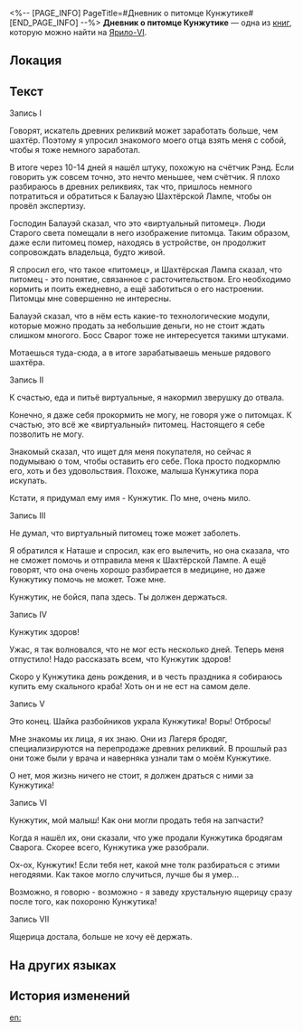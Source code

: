 <%-- [PAGE_INFO]
PageTitle=#Дневник о питомце Кунжутике#
[END_PAGE_INFO] --%>
{{Дополнить}}
{{Книга Инфобокс
|id           = 067
|Название     = 
|Изображение  = Предмет Записи.png
|Мир          = Ярило-VI
|Томов        = 1
|Автор        = <!--нужно добавить-->
|Описание     = Дневник о содержании домашних животных... Но могут ли виртуальные животные считаться настоящими питомцами?
|Том1         = {{tx}}
|Источник1    = {{tx|Отсутствует источник}}
|Персонажи    = 
|Фракции      = 
}}
'''Дневник о питомце Кунжутике''' — одна из [[Книги|книг]], которую можно найти на [[Ярило-VI]].

==Локация==
{{Отметка карты|<!--название карты-->|<!--id отметки-->}}

==Текст==
Запись I

Говорят, искатель древних реликвий может заработать больше, чем шахтёр. Поэтому я упросил знакомого моего отца взять меня с собой, чтобы я тоже немного заработал.

В итоге через 10-14 дней я нашёл штуку, похожую на счётчик Рэнд. Если говорить уж совсем точно, это нечто меньшее, чем счётчик. Я плохо разбираюсь в древних реликвиях, так что, пришлось немного потратиться и обратиться к Балауэю Шахтёрской Лампе, чтобы он провёл экспертизу.

Господин Балауэй сказал, что это «виртуальный питомец». Люди Старого света помещали в него изображение питомца. Таким образом, даже если питомец помер, находясь в устройстве, он продолжит сопровождать владельца, будто живой.

Я спросил его, что такое «питомец», и Шахтёрская Лампа сказал, что питомец - это понятие, связанное с расточительством. Его необходимо кормить и поить ежедневно, а ещё заботиться о его настроении. Питомцы мне совершенно не интересны.

Балауэй сказал, что в нём есть какие-то технологические модули, которые можно продать за небольшие деньги, но не стоит ждать слишком многого. Босс Сварог тоже не интересуется такими штуками.

Мотаешься туда-сюда, а в итоге зарабатываешь меньше рядового шахтёра.


Запись II

К счастью, еда и питьё виртуальные, я накормил зверушку до отвала.

Конечно, я даже себя прокормить не могу, не говоря уже о питомцах. К счастью, это всё же «виртуальный» питомец. Настоящего я себе позволить не могу.

Знакомый сказал, что ищет для меня покупателя, но сейчас я подумываю о том, чтобы оставить его себе. Пока просто подкормлю его, хоть и без удовольствия. Похоже, малыша Кунжутика пора искупать.

Кстати, я придумал ему имя - Кунжутик. По мне, очень мило.


Запись III

Не думал, что виртуальный питомец тоже может заболеть.

Я обратился к Наташе и спросил, как его вылечить, но она сказала, что не сможет помочь и отправила меня к Шахтёрской Лампе. А ещё говорят, что она очень хорошо разбирается в медицине, но даже Кунжутику помочь не может. Тоже мне.

Кунжутик, не бойся, папа здесь. Ты должен держаться.


Запись IV

Кунжутик здоров!

Ужас, я так волновался, что не мог есть несколько дней. Теперь меня отпустило! Надо рассказать всем, что Кунжутик здоров!

Скоро у Кунжутика день рождения, и в честь праздника я собираюсь купить ему скального краба! Хоть он и не ест на самом деле.


Запись V

Это конец. Шайка разбойников украла Кунжутика! Воры! Отбросы!

Мне знакомы их лица, я их знаю. Они из Лагеря бродяг, специализируются на перепродаже древних реликвий. В прошлый раз они тоже были у врача и наверняка узнали там о моём Кунжутике.

О нет, моя жизнь ничего не стоит, я должен драться с ними за Кунжутика!


Запись VI

Кунжутик, мой малыш! Как они могли продать тебя на запчасти?

Когда я нашёл их, они сказали, что уже продали Кунжутика бродягам Сварога. Скорее всего, Кунжутика уже разобрали.

Ох-ох, Кунжутик! Если тебя нет, какой мне толк разбираться с этими негодяями. Как такое могло случиться, лучше бы я умер...

Возможно, я говорю - возможно - я заведу хрустальную ящерицу сразу после того, как похороню Кунжутика!


Запись VII

Ящерица достала, больше не хочу её держать.

==На других языках==
{{На других языках
|en   = Pet Diary: Sesame
|zhs  = 关于宠物「小麻」的日记
|zht  = 關於寵物「小麻」的日記
|ja   = 「マっちゃん」育成日記
|ko   = 반려동물 「소마」에 대한 일기
|es   = Diario sobre la mascota Sésamo
|fr   = Journal de familier&nbsp;: Sésame
|ru   = Дневник о питомце Кунжутике
|th   = บันทึกสัตว์เลี้ยง "Sesame"
|vi   = Nhật Ký Của Thú Cưng "Sesame"
|de   = Tagebuch über Haustier Sesam
|id   = Diari Hewan Peliharaan "Sesame"
|pt   = Diário de Mascote: Sésamo
}}

==История изменений==
{{История изменений|3.5}}

[[en:]]